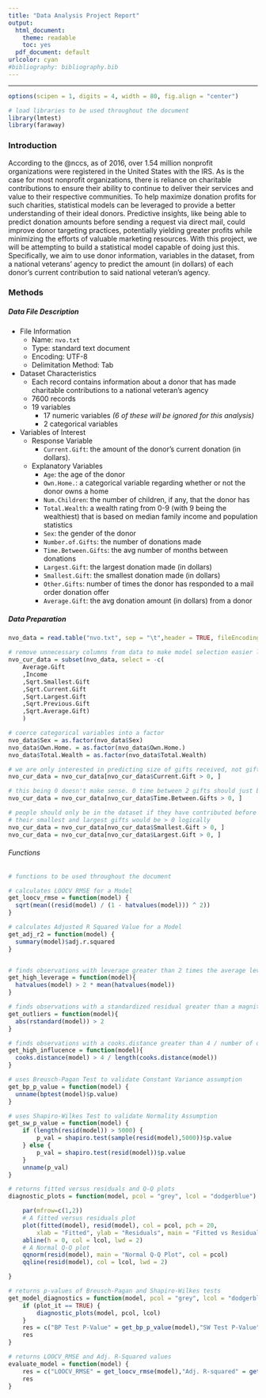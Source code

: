 ```yaml
---
title: "Data Analysis Project Report"
output:
  html_document: 
    theme: readable
    toc: yes
  pdf_document: default
urlcolor: cyan
#bibliography: bibliography.bib
---
```

***

```r
options(scipen = 1, digits = 4, width = 80, fig.align = "center")
```

```r
# load libraries to be used throughout the document
library(lmtest)
library(faraway)
```



### Introduction

According to the @nccs, as of 2016, over 1.54 million nonprofit organizations were registered in the United States with the IRS. As is the case for most nonprofit organizations, there is reliance on charitable contributions to ensure their ability to continue to deliver their services and value to their respective communities. To help maximize donation profits for such charities, statistical models can be leveraged to provide a better understanding of their ideal donors. Predictive insights, like being able to predict donation amounts before sending a request via direct mail, could improve donor targeting practices, potentially yielding greater profits while minimizing the efforts of valuable marketing resources. With this project, we will be attempting to build a statistical model capable of doing just this. Specifically, we aim to use donor information, variables in the dataset, from a national veterans' agency to predict the amount (in dollars) of each donor's current contribution to said national veteran's agency.



### Methods



##### Data File Description

- File Information
  - Name: `nvo.txt`
  - Type: standard text document
  - Encoding: UTF-8
  - Delimitation Method: Tab
- Dataset Characteristics
  - Each record contains information about a donor that has made charitable contributions to a national veteran's agency
  - 7600 records
  - 19 variables
    - 17 numeric variables _(6 of these will be ignored for this analysis)_
    - 2 categorical variables
- Variables of Interest
  - Response Variable
    - `Current.Gift`: the amount of the donor's current donation (in dollars).
  - Explanatory Variables
    - `Age`: the age of the donor
    - `Own.Home.`: a categorical variable regarding whether or not the donor owns a home
    - `Num.Children`: the number of children, if any, that the donor has
    - `Total.Wealth`: a wealth rating from 0-9 (with 9 being the wealthiest) that is based on median family income and population statistics
    - `Sex`: the gender of the donor
    - `Number.of.Gifts`: the number of donations made
    - `Time.Between.Gifts`: the avg number of months between donations
    - `Largest.Gift`: the largest donation made (in dollars)
    - `Smallest.Gift`: the smallest donation made (in dollars)
    - `Other.Gifts`: number of times the donor has responded to a mail order donation offer
    - `Average.Gift`: the avg donation amount (in dollars) from a donor 


##### Data Preparation

```r
nvo_data = read.table("nvo.txt", sep = "\t",header = TRUE, fileEncoding = "UTF-8")

# remove unnecessary columns from data to make model selection easier later on
nvo_cur_data = subset(nvo_data, select = -c(
	Average.Gift
	,Income
	,Sqrt.Smallest.Gift
	,Sqrt.Current.Gift
	,Sqrt.Largest.Gift
	,Sqrt.Previous.Gift
	,Sqrt.Average.Gift)
	)

# coerce categorical variables into a factor
nvo_data$Sex = as.factor(nvo_data$Sex)
nvo_data$Own.Home. = as.factor(nvo_data$Own.Home.)
nvo_data$Total.Wealth = as.factor(nvo_data$Total.Wealth)

# we are only interested in predicting size of gifts received, not gifts not received
nvo_cur_data = nvo_cur_data[nvo_cur_data$Current.Gift > 0, ]

# this being 0 doesn't make sense. 0 time between 2 gifts should just be 1 larger gift
nvo_cur_data = nvo_cur_data[nvo_cur_data$Time.Between.Gifts > 0, ]

# people should only be in the dataset if they have contributed before
# their smallest and largest gifts would be > 0 logically
nvo_cur_data = nvo_cur_data[nvo_cur_data$Smallest.Gift > 0, ]
nvo_cur_data = nvo_cur_data[nvo_cur_data$Largest.Gift > 0, ]
```

###### Functions

```r
# functions to be used throughout the document

# calculates LOOCV RMSE for a Model
get_loocv_rmse = function(model) {
  sqrt(mean((resid(model) / (1 - hatvalues(model))) ^ 2))
}

# calculates Adjusted R Squared Value for a Model
get_adj_r2 = function(model) {
  summary(model)$adj.r.squared
}


# finds observations with leverage greater than 2 times the average leverage
get_high_leverage = function(model){
  hatvalues(model) > 2 * mean(hatvalues(model))
}

# finds observations with a standardized residual greater than a magnitude of 2
get_outliers = function(model){
  abs(rstandard(model)) > 2
}

# finds observations with a cooks.distance greater than 4 / number of observations
get_high_influcence = function(model){
  cooks.distance(model) > 4 / length(cooks.distance(model))
}

# uses Breusch-Pagan Test to validate Constant Variance assumption
get_bp_p_value = function(model) {
  unname(bptest(model)$p.value)
}

# uses Shapiro-Wilkes Test to validate Normality Assumption
get_sw_p_value = function(model) {
	if (length(resid(model)) > 5000) {
		p_val = shapiro.test(sample(resid(model),5000))$p.value
	} else {
		p_val = shapiro.test(resid(model))$p.value
	}
	unname(p_val)
}

# returns fitted versus residuals and Q-Q plots
diagnostic_plots = function(model, pcol = "grey", lcol = "dodgerblue") {

	par(mfrow=c(1,2))
	# A fitted versus residuals plot
	plot(fitted(model), resid(model), col = pcol, pch = 20,
		xlab = "Fitted", ylab = "Residuals", main = "Fitted vs Residuals Plot")
	abline(h = 0, col = lcol, lwd = 2)
	# A Normal Q-Q plot
	qqnorm(resid(model), main = "Normal Q-Q Plot", col = pcol)
	qqline(resid(model), col = lcol, lwd = 2)

}

# returns p-values of Breusch-Pagan and Shapiro-Wilkes tests 
get_model_diagnostics = function(model, pcol = "grey", lcol = "dodgerblue", plot_it = FALSE) {
	if (plot_it == TRUE) {
		diagnostic_plots(model, pcol, lcol)
	}
	res = c("BP Test P-Value" = get_bp_p_value(model),"SW Test P-Value" = get_sw_p_value(model)) 
	res
}

# returns LOOCV_RMSE and Adj. R-Squared values
evaluate_model = function(model) {
	res = c("LOOCV_RMSE" = get_loocv_rmse(model),"Adj. R-squared" = get_adj_r2(model)) 
	res
}
```




